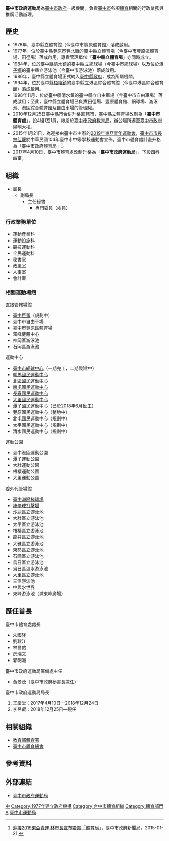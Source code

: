{{中華民國政府部門基礎資訊
|部門名稱       = 臺中市政府運動局
|外文名稱       = Sports Bureau, Taichung City Government
|外文語言       = 英語 
|部門標誌 = Taichung City Government symbol 2010.svg
|代表圖像       = 
|代表圖像名稱   =  
|首長職銜       = 局長
|首長姓名       = 李昱叡
|副首長職銜     = 副局長
|副首長姓名     = 
|秘書長職銜     = 主任秘書
|秘書長姓名     = 賴東宏
|任命者姓名     = [[臺中市市長|臺中市市長]]
|成立日期       = 1977年
|前身機關       = 臺中市體育處
|所屬部門       =
|組織編制       = 4科、4室
|授權法源       = 《臺中市政府運動局組織規程》
|員額任期       = 
|年度預算額     = 
|地址           = 42007[[臺中市|臺中市]][[豐原區|豐原區]]陽明街36號2樓
|電話           = +886 4 2228-9111 
|網站           = [http://www.sport.taichung.gov.tw www.sport.taichung.gov.tw]
|備註           = 
}}
'''臺中市政府運動局'''為[[臺中市政府|臺中市政府]]一級機關，負責[[臺中市|臺中市]]各項[[體育|體育]]相關的行政業務與推廣活動辦理。

== 歷史 ==
*1976年，臺中縣立體育館（今臺中市豐原體育館）落成啟用。
*1977年，位於[[臺中縣|臺中縣]][[豐原區|豐原市]]豐北街的臺中縣立體育場（今臺中市豐原區體育場、田徑場）落成啟用，專責管理單位「'''臺中縣立體育場'''」亦同時成立。
*1984年，位於臺中縣[[清水區_(臺中市)|清水鎮]]的臺中縣立網球場（今臺中市網球場）以及位於[[潭子區|潭子鄉]]的臺中縣立游泳池（今臺中市游泳池）落成啟用。
*1986年，臺中縣立體育場正式納入[[臺中縣政府|臺中縣政府]]，成為所屬機關。
*1994年，位於臺中縣[[梧棲區|梧棲鎮]]的臺中縣立港區綜合體育館（今臺中港區綜合體育館）落成啟用。
*1998年11月，位於臺中縣清水鎮的臺中縣立自由車場（今臺中市自由車場）落成啟用；至此，臺中縣立體育場已負責田徑場、豐原體育館、網球場、游泳池、港區綜合體育館及自由車場的管理權。
*2010年12月25日[[臺中縣|臺中縣]][[臺中市_(省轄市)|市]]合併升格[[直轄市|直轄市]]，臺中縣立體育場改制為「'''臺中市體育處'''」，設4組1室1員，隸屬於[[臺中市政府教育局|臺中市政府教育局]]，辦公場所遷至[[臺中市政府陽明大樓|臺中市政府陽明大樓]]。
*2015年1月21日，為迎接由臺中市主辦的[[2019年東亞青年運動會|2019年東亞青年運動會]]，[[臺中市市長|臺中市市長]][[林佳龍|林佳龍]]於中華民國104年臺中市中等學校運動會宣佈，臺中市體育處計畫升格為「臺中市政府體育局」<ref>[http://www.taichung.gov.tw/ct.asp?xItem=1334620&ctNode=712&mp=100010 迎接2019東亞青運 林市長宣布籌備「體育局」]，臺中市政府新聞局，2015-01-21 {{Wayback|url=http://www.taichung.gov.tw/ct.asp?xItem=1334620&ctNode=712&mp=100010 |date=20150122152113 }}</ref>。
*2017年4月10日，臺中市體育處改制升格為「'''臺中市政府運動局'''」，下設四科四室。

== 組織 ==
*局長
**副局長
***主任秘書
****專門委員（兩員）

===行政業務單位===
*運動產業科
*運動設施科
*競技運動科
*全民運動科
*秘書室
*政風室
*人事室
*會計室

===相關運動場館===
{{col-begin}}
{{col-2}}
;直接管轄場館
*[[臺中巨蛋|臺中巨蛋]]（規劃中）
*臺中市自由車場
*臺中市豐原區體育場
*霧峰健體中心
*神岡區游泳池
*石岡區游泳池

{{col-2}}
;運動中心
*[[臺中市網球中心|臺中市網球中心]]（一期完工，二期興建中）
*[[朝馬國民運動中心|朝馬國民運動中心]]
*[[北區國民運動中心|北區國民運動中心]]
*[[南屯國民運動中心|南屯國民運動中心]]
*[[長春國民運動中心|長春國民運動中心]]
*[[大里國民運動中心|大里國民運動中心]]
*潭子國民運動中心（已於2018年6月動工）
*豐原國民運動中心（整地中）
*北屯國民運動中心（規劃中）
*太平國民運動中心（規劃中）
*清水國民運動中心（規劃中）
{{col-end}}
{{col-begin}}
{{col-2}}
;運動公園
*臺中港區運動公園
*潭子運動公園
*大肚運動公園
*梧棲運動公園
*大里運動公園
{{col-2}}
;委外代管場館
*[http://www.tibs.com.tw/  臺中洲際棒球場] {{Wayback|url=http://www.tibs.com.tw/ |date=20180719054556 }}
*[http://baseball.trk.com.tw/ 棒壘球打擊場] {{Wayback|url=http://baseball.trk.com.tw/ |date=20180719054452 }}
*沙鹿區立游泳池
*大肚區立游泳池
*太平區立游泳池
*梧棲區立游泳池
*龍井區立游泳池
*大雅區立游泳池
*東勢區立游泳池
*石岡區立游泳池
*烏日區立游泳池
*烏日區溫水游泳池
*大里區立游泳池
*三信游泳池
*中興水世界
*東峰游泳池（溦東峰廣場）
{{col-end}}

== 歷任首長 ==
;臺中市體育處處長
*朱國隆
*劉耿江
*林昌佑
*房瑞文
*郭明洲

;臺中市政府運動局籌備處主任
*黃景茂（臺中市政府秘書長兼任）

;臺中市政府運動局局長
#王慶堂：2017年4月10日—2018年12月24日
#李昱叡：2018年12月25日—現任

== 相關組織 ==
*[[教育部體育署|教育部體育署]]
*[[臺中市體育總會|臺中市體育總會]]

== 參考資料 ==
{{Reflist}}

== 外部連結 ==
*[http://www.sport.taichung.gov.tw 臺中市政府運動局] {{Wayback|url=http://www.sport.taichung.gov.tw/ |date=20150101115411 }}{{zh-tw}}

{{臺中市政府所屬機關}}
[[Category:臺中市豐原區的政府機關|中]]
[[Category:1977年建立政府機構|Category:1977年建立政府機構]]
[[Category:台中市體育組織|Category:台中市體育組織]]
[[Category:體育部門|Category:體育部門]]
[[Category:台中市政府|A]]
[[Category:臺中市運動局|]]